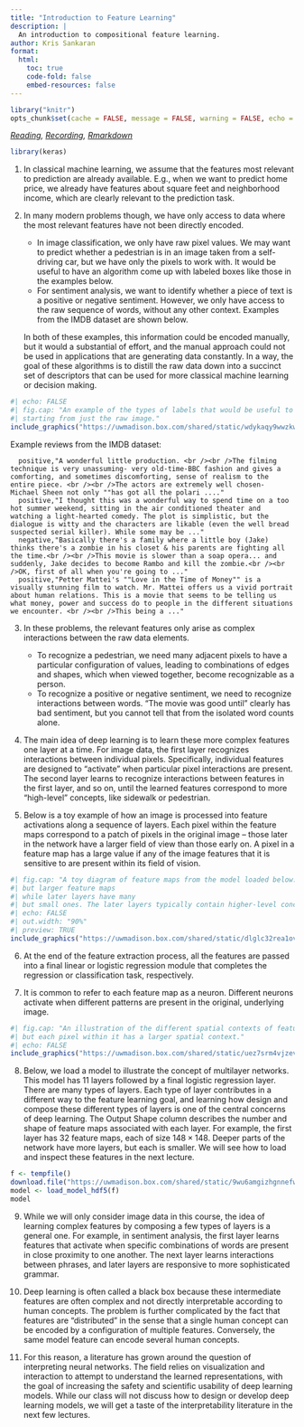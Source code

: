 ```yaml
---
title: "Introduction to Feature Learning"
description: | 
  An introduction to compositional feature learning.
author: Kris Sankaran
format:
  html:
    toc: true
    code-fold: false
    embed-resources: false
---
```



```r
library("knitr")
opts_chunk$set(cache = FALSE, message = FALSE, warning = FALSE, echo = TRUE)
```

_[Reading](https://distill.pub/2016/handwriting/), [Recording](https://mediaspace.wisc.edu/media/Week%2013%20%5B1%5D%20%20Introduction%20to%20Feature%20Learning/1_7qiw6ydn), [Rmarkdown](https://github.com/krisrs1128/stat436_s24/blob/main/notes/2024-12-27-week13-1.Rmd)_

```r
library(keras)
```

1. In classical machine learning, we assume that the features most relevant to
prediction are already available. E.g., when we want to predict home price, we
already have features about square feet and neighborhood income, which are
clearly relevant to the prediction task.

2. In many modern problems though, we have only access to data where the most
relevant features have not been directly encoded.

  	* In image classification, we only have raw pixel values. We may want to
  	predict whether a pedestrian is in an image taken from a self-driving car,
  	but we have only the pixels to work with. It would be useful to have an
  	algorithm come up with labeled boxes like those in the examples below.
  	* For sentiment analysis, we want to identify whether a piece of text is a
  	positive or negative sentiment. However, we only have access to the raw
  	sequence of words, without any other context. Examples from the IMDB dataset
  	are shown below.
  	
    In both of these examples, this information could be encoded manually, but
    it would a substantial of effort, and the manual approach could not be used
    in applications that are generating data constantly. In a way, the goal of
    these algorithms is to distill the raw data down into a succinct set of
    descriptors that can be used for more classical machine learning or decision
    making.
    
```r
#| echo: FALSE
#| fig.cap: "An example of the types of labels that would be useful to have
#| starting from just the raw image."
include_graphics("https://uwmadison.box.com/shared/static/wdykaqy9wwzkwneoqqva0550vpni6vfo.jpeg")
```

Example reviews from the IMDB dataset:

```
  positive,"A wonderful little production. <br /><br />The filming technique is very unassuming- very old-time-BBC fashion and gives a comforting, and sometimes discomforting, sense of realism to the entire piece. <br /><br />The actors are extremely well chosen- Michael Sheen not only ""has got all the polari ...."
  positive,"I thought this was a wonderful way to spend time on a too hot summer weekend, sitting in the air conditioned theater and watching a light-hearted comedy. The plot is simplistic, but the dialogue is witty and the characters are likable (even the well bread suspected serial killer). While some may be ..."
  negative,"Basically there's a family where a little boy (Jake) thinks there's a zombie in his closet & his parents are fighting all the time.<br /><br />This movie is slower than a soap opera... and suddenly, Jake decides to become Rambo and kill the zombie.<br /><br />OK, first of all when you're going to ..."
  positive,"Petter Mattei's ""Love in the Time of Money"" is a visually stunning film to watch. Mr. Mattei offers us a vivid portrait about human relations. This is a movie that seems to be telling us what money, power and success do to people in the different situations we encounter. <br /><br />This being a ..."
```

3. In these problems, the relevant features only arise as complex interactions
between the raw data elements.
  
  	* To recognize a pedestrian, we need many adjacent pixels to have a
  	particular configuration of values, leading to combinations of edges and
  	shapes, which when viewed together, become recognizable as a person.
  	* To recognize a positive or negative sentiment, we need to recognize
  	interactions between words. "The movie was good until" clearly has bad
  	sentiment, but you cannot tell that from the isolated word counts alone.
	
4. The main idea of deep learning is to learn these more complex features one
layer at a time. For image data, the first layer recognizes interactions between
individual pixels. Specifically, individual features are designed to "activate"
when particular pixel interactions are present. The second layer learns to
recognize interactions between features in the first layer, and so on, until the
learned features correspond to more "high-level" concepts, like sidewalk or
pedestrian.

5. Below is a toy example of how an image is processed into feature activations
along a sequence of layers. Each pixel within the feature maps correspond to a
patch of pixels in the original image -- those later in the network have a
larger field of view than those early on. A pixel in a feature map has a large
value if any of the image features that it is sensitive to are present within
its field of vision.

```r
#| fig.cap: "A toy diagram of feature maps from the model loaded below. Early layers have fewer
#| but larger feature maps
#| while later layers have many
#| but small ones. The later layers typically contain higher-level concepts used in the final predictions."
#| echo: FALSE
#| out.width: "90%"
#| preview: TRUE
include_graphics("https://uwmadison.box.com/shared/static/dlglc32rea1ovqrwgj9in6yxje5ml036.png")
```
	
6. At the end of the feature extraction process, all the features are passed
into a final linear or logistic regression module that completes the regression
or classification task, respectively.

7. It is common to refer to each feature map as a neuron. Different neurons
activate when different patterns are present in the original, underlying image.

```r
#| fig.cap: "An illustration of the different spatial contexts of feature maps at different layers. An element of a feature map has a large value (orange in the picture) if the feature that it is sensitive to is present in its spatial context. Higher-level feature maps are smaller
#| but each pixel within it has a larger spatial context."
#| echo: FALSE
include_graphics("https://uwmadison.box.com/shared/static/uez7srm4vjzev1qsg93tb03vjgkqpt81.png")
```

8. Below, we load a model to illustrate the concept of multilayer networks. This
model has 11 layers followed by a final logistic regression layer. There are
many types of layers. Each type of layer contributes in a different way to the
feature learning goal, and learning how design and compose these different types
of layers is one of the central concerns of deep learning. The Output Shape
column describes the number and shape of feature maps associated with each
layer. For example, the first layer has 32 feature maps, each of size $148
\times 148$. Deeper parts of the network have more layers, but each is smaller.
We will see how to load and inspect these features in the next lecture.

```r
f <- tempfile()
download.file("https://uwmadison.box.com/shared/static/9wu6amgizhgnnefwrnyqzkf8glb6ktny.h5", f)
model <- load_model_hdf5(f)
model
```

9. While we will only consider image data in this course, the idea of learning
complex features by composing a few types of layers is a general one. For
example, in sentiment analysis, the first layer learns features that activate
when specific combinations of words are present in close proximity to one
another. The next layer learns interactions between phrases, and later layers
are responsive to more sophisticated grammar.

10. Deep learning is often called a black box because these intermediate features
are often complex and not directly interpretable according to human concepts.
The problem is further complicated by the fact that features are "distributed"
in the sense that a single human concept can be encoded by a configuration of
multiple features. Conversely, the same model feature can encode several human
concepts.
	
11. For this reason, a literature has grown around the question of interpreting
neural networks. The field relies on visualization and interaction to attempt to
understand the learned representations, with the goal of increasing the safety
and scientific usability of deep learning models. While our class will not
discuss how to design or develop deep learning models, we will get a taste of
the interpretability literature in the next few lectures.
